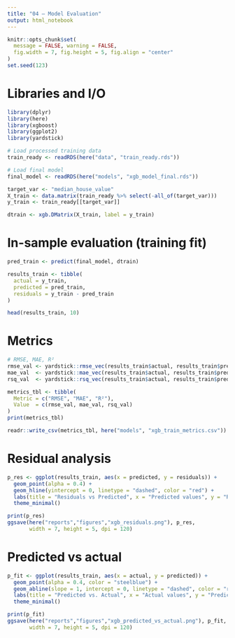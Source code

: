 ```yaml
---
title: "04 – Model Evaluation"
output: html_notebook
---
```


```r
knitr::opts_chunk$set(
  message = FALSE, warning = FALSE,
  fig.width = 7, fig.height = 5, fig.align = "center"
)
set.seed(123)
```

# Libraries and I/O

```r
library(dplyr)
library(here)
library(xgboost)
library(ggplot2)
library(yardstick)
```

```r
# Load processed training data
train_ready <- readRDS(here("data", "train_ready.rds"))

# Load final model
final_model <- readRDS(here("models", "xgb_model_final.rds"))

target_var <- "median_house_value"
X_train <- data.matrix(train_ready %>% select(-all_of(target_var)))
y_train <- train_ready[[target_var]]

dtrain <- xgb.DMatrix(X_train, label = y_train)
```

# In-sample evaluation (training fit)

```r
pred_train <- predict(final_model, dtrain)

results_train <- tibble(
  actual = y_train,
  predicted = pred_train,
  residuals = y_train - pred_train
)

head(results_train, 10)
```

# Metrics

```r
# RMSE, MAE, R²
rmse_val <- yardstick::rmse_vec(results_train$actual, results_train$predicted)
mae_val  <- yardstick::mae_vec(results_train$actual, results_train$predicted)
rsq_val  <- yardstick::rsq_vec(results_train$actual, results_train$predicted)

metrics_tbl <- tibble(
  Metric = c("RMSE", "MAE", "R²"),
  Value  = c(rmse_val, mae_val, rsq_val)
)
print(metrics_tbl)

readr::write_csv(metrics_tbl, here("models", "xgb_train_metrics.csv"))
```

# Residual analysis

```r
p_res <- ggplot(results_train, aes(x = predicted, y = residuals)) +
  geom_point(alpha = 0.4) +
  geom_hline(yintercept = 0, linetype = "dashed", color = "red") +
  labs(title = "Residuals vs Predicted", x = "Predicted values", y = "Residuals") +
  theme_minimal()

print(p_res)
ggsave(here("reports","figures","xgb_residuals.png"), p_res,
       width = 7, height = 5, dpi = 120)
```
# Predicted vs actual

```r
p_fit <- ggplot(results_train, aes(x = actual, y = predicted)) +
  geom_point(alpha = 0.4, color = "steelblue") +
  geom_abline(slope = 1, intercept = 0, linetype = "dashed", color = "red") +
  labs(title = "Predicted vs. Actual", x = "Actual values", y = "Predicted values") +
  theme_minimal()

print(p_fit)
ggsave(here("reports","figures","xgb_predicted_vs_actual.png"), p_fit,
       width = 7, height = 5, dpi = 120)
```


